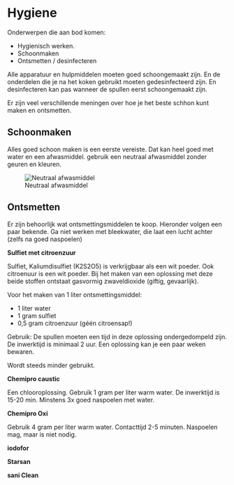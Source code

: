 # Hygiene

Onderwerpen die aan bod komen:

-  Hygienisch werken.
-  Schoonmaken
-  Ontsmetten / desinfecteren

Alle apparatuur en hulpmiddelen moeten goed schoongemaakt zijn. En de onderdelen die je na het koken gebruikt moeten gedesinfecteerd zijn. En desinfecteren kan pas wanneer de spullen eerst schoongemaakt zijn.

Er zijn veel verschillende meningen over hoe je het beste schhon kunt maken en ontsmetten.

## Schoonmaken

Alles goed schoon maken is een eerste vereiste. Dat kan heel goed met water en een afwasmiddel. gebruik een neutraal afwasmiddel zonder geuren en kleuren.

![Neutraal afwasmiddel](images/afwasmiddel.png)

## Ontsmetten

Er zijn behoorlijk wat ontsmettingsmiddelen te koop. Hieronder volgen een paar bekende. Ga niet werken met bleekwater, die laat een lucht achter (zelfs na goed naspoelen)

**Sulfiet met citroenzuur**

Sulfiet, Kaliumdisulfiet (K2S2O5) is verkrijgbaar als een wit poeder. Ook citroenuur is een wit poeder. Bij het maken van een oplossing met deze beide stoffen ontstaat gasvormig zwaveldioxide (giftig, gevaarlijk).

Voor het maken van 1 liter ontsmettingsmiddel:

-  1 liter water
-  1 gram sulfiet
-  0,5 gram citroenzuur (géén citroensap!)

Gebruik: De spullen moeten een tijd in deze oplossing ondergedompeld zijn. De inwerktijd is minimaal 2 uur. Een oplossing kan je een paar weken bewaren.

Wordt steeds minder gebruikt.

**Chemipro caustic**

Een chlooroplossing. Gebruik 1 gram per liter warm water. De inwerktijd is 15-20 min. Minstens 3x goed naspoelen met water.

**Chemipro Oxi**

Gebruik 4 gram per liter warm water. Contacttijd 2-5 minuten. Naspoelen mag, maar is niet nodig. 

**iodofor**

**Starsan**

**sani Clean**

